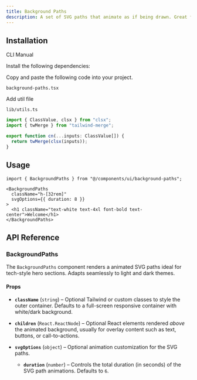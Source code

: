 ```yaml
---
title: Background Paths
description: A set of SVG paths that animate as if being drawn. Great for tech hero backgrounds.
---
```


<ComponentPreview
  name="backgroundpaths-demo"
  className="p-0"
  description=""
/>

## Installation

<Tabs defaultValue="cli" className="w-full">
  <TabsList>
    <TabsTrigger value="cli">CLI</TabsTrigger>
    <TabsTrigger value="manual">Manual</TabsTrigger>
  </TabsList>
  <TabsContent value="cli">
    <PkgOptions name="background-paths" />
  </TabsContent>
  <TabsContent value="manual">
    <Steps>

<Step>Install the following dependencies:</Step>
<DepsOptions name="framer-motion" />

<Step>Copy and paste the following code into your project.</Step>
<p>
  <code>background-paths.tsx</code>
</p>
<ComponentSource name="background-paths" />

<Step>Add util file</Step>

<p>
  <code>lib/utils.ts</code>
</p>

```jsx
import { ClassValue, clsx } from "clsx";
import { twMerge } from "tailwind-merge";

export function cn(...inputs: ClassValue[]) {
  return twMerge(clsx(inputs));
}
```

</Steps>
  </TabsContent>
</Tabs>

## Usage

```tsx
import { BackgroundPaths } from "@/components/ui/background-paths";
```

```tsx
<BackgroundPaths
  className="h-[32rem]"
  svgOptions={{ duration: 8 }}
>
  <h1 className="text-white text-4xl font-bold text-center">Welcome</h1>
</BackgroundPaths>
```



## API Reference

### BackgroundPaths

The `BackgroundPaths` component renders a animated SVG paths ideal for tech-style hero sections. Adapts seamlessly to light and dark themes.

#### Props

* **`className`** (`string`) – Optional Tailwind or custom classes to style the outer container. Defaults to a full-screen responsive container with white/dark background.
* **`children`** (`React.ReactNode`) – Optional React elements rendered *above* the animated background, usually for overlay content such as text, buttons, or call-to-actions.
* **`svgOptions`** (`object`) – Optional animation customization for the SVG paths.

  * **`duration`** (`number`) – Controls the total duration (in seconds) of the SVG path animations. Defaults to `6`.

